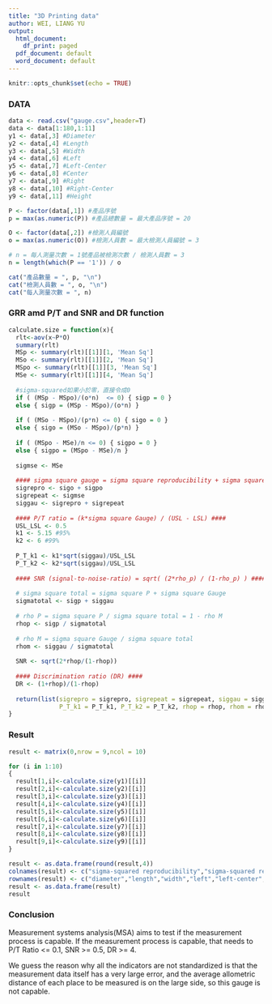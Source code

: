 ---
title: "3D Printing data"
author: WEI, LIANG YU
output:
  html_document:
    df_print: paged
  pdf_document: default
  word_document: default
---

```{r setup, include=FALSE}
knitr::opts_chunk$set(echo = TRUE)
```

### DATA
```{r}
data <- read.csv("gauge.csv",header=T)
data <- data[1:180,1:11]
y1 <- data[,3] #Diameter
y2 <- data[,4] #Length
y3 <- data[,5] #Width
y4 <- data[,6] #Left
y5 <- data[,7] #Left-Center
y6 <- data[,8] #Center
y7 <- data[,9] #Right
y8 <- data[,10] #Right-Center
y9 <- data[,11] #Height

P <- factor(data[,1]) #產品序號
p = max(as.numeric(P)) #產品總數量 = 最大產品序號 = 20

O <- factor(data[,2]) #檢測人員編號
o = max(as.numeric(O)) #檢測人員數 = 最大檢測人員編號 = 3

# n = 每人測量次數 = 1號產品被檢測次數 / 檢測人員數 = 3
n = length(which(P == '1')) / o

cat("產品數量 = ", p, "\n")
cat("檢測人員數 = ", o, "\n")
cat("每人測量次數 = ", n)
```

### GRR amd P/T and SNR and DR function
```{r}
calculate.size = function(x){
  rlt<-aov(x~P*O)
  summary(rlt)
  MSp <- summary(rlt)[[1]][1, 'Mean Sq']
  MSo <- summary(rlt)[[1]][2, 'Mean Sq']
  MSpo <- summary(rlt)[[1]][3, 'Mean Sq']
  MSe <- summary(rlt)[[1]][4, 'Mean Sq']
  
  #sigma-squared如果小於零，直接令成0
  if ( (MSp - MSpo)/(o*n)  <= 0) { sigp = 0 }
  else { sigp = (MSp - MSpo)/(o*n) }
  
  if ( (MSo - MSpo)/(p*n) <= 0) { sigo = 0 }
  else { sigo = (MSo - MSpo)/(p*n) }
  
  if ( (MSpo - MSe)/n <= 0) { sigpo = 0 }
  else { sigpo = (MSpo - MSe)/n }
  
  sigmse <- MSe
  
  #### sigma square gauge = sigma square reproducibility + sigma square repeatability ####
  sigrepro <- sigo + sigpo
  sigrepeat <- sigmse
  siggau <- sigrepro + sigrepeat
  
  #### P/T ratio = (k*sigma square Gauge) / (USL - LSL) ####
  USL_LSL <- 0.5
  k1 <- 5.15 #95%
  k2 <- 6 #99%
  
  P_T_k1 <- k1*sqrt(siggau)/USL_LSL
  P_T_k2 <- k2*sqrt(siggau)/USL_LSL
  
  #### SNR (signal-to-noise-ratio) = sqrt( (2*rho_p) / (1-rho_p) ) ####
  
  # sigma square total = sigma square P + sigma square Gauge
  sigmatotal <- sigp + siggau
  
  # rho P = sigma square P / sigma square total = 1 - rho M
  rhop <- sigp / sigmatotal
  
  # rho M = sigma square Gauge / sigma square total
  rhom <- siggau / sigmatotal
  
  SNR <- sqrt(2*rhop/(1-rhop))
  
  #### Discrimination ratio (DR) ####
  DR <- (1+rhop)/(1-rhop)
  
  return(list(sigrepro = sigrepro, sigrepeat = sigrepeat, siggau = siggau, sigmatotal = sigmatotal, 
              P_T_k1 = P_T_k1, P_T_k2 = P_T_k2, rhop = rhop, rhom = rhom, SNR = SNR, DR = DR))
}

```

### Result
```{r}
result <- matrix(0,nrow = 9,ncol = 10)

for (i in 1:10) 
{
  result[1,i]<-calculate.size(y1)[[i]]
  result[2,i]<-calculate.size(y2)[[i]]
  result[3,i]<-calculate.size(y3)[[i]]
  result[4,i]<-calculate.size(y4)[[i]]
  result[5,i]<-calculate.size(y5)[[i]]
  result[6,i]<-calculate.size(y6)[[i]]
  result[7,i]<-calculate.size(y7)[[i]]
  result[8,i]<-calculate.size(y8)[[i]]
  result[9,i]<-calculate.size(y9)[[i]]
}

result <- as.data.frame(round(result,4))
colnames(result) <- c("sigma-squared reproducibility","sigma-squared repeatability","sigma-squared gauge","sigma-squared total","P/T ratio (k=5.15)","P/T ratio (k=6)","rhop","rhom","SNR","DR")
rownames(result) <- c("diameter","length","width","left","left-center","center","right","right-center","height")
result <- as.data.frame(result)
result
```

### Conclusion

  Measurement systems analysis(MSA) aims to test if the measurement process is capable.
If the measurement process is capable, that needs to P/T Ratio <= 0.1, SNR >= 0.5, DR >= 4.

  We guess the reason why all the indicators are not standardized is that the measurement data itself has a very large error, and the average allometric distance of each place to be measured is on the large side, so this gauge is not capable.

```{r pressure, echo=FALSE}
```
